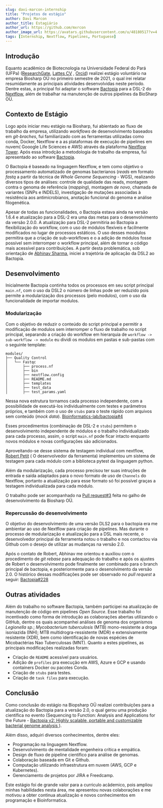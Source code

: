 ```yaml
---
slug: davi-marcon-internship
title: "Projetos de estágio"
author: Davi Marcon
author_title: Estagiário
author_url: https://github.com/mxrcon
author_image_url: https://avatars.githubusercontent.com/u/48180517?v=4
tags: [Internship, Nextflow, Pipelines, Portuguese]
---
```


## Introdução

Equanto acadêmico de Biotecnologia na Universidade Federal do Pará (UFPa) ([ResearchGate](https://www.researchgate.net/profile/Davi-Marcon), [Lattes CV](http://lattes.cnpq.br/1196401125333340)
, [Orcid](https://orcid.org/0000-0003-1014-422X)) realizei estágio voluntário na empresa Biosharp OÜ no primeiro semestre de 2021, o qual irei relatar resumidamente as principais atividades desenvolvidas neste período. Dentre estas, a principal foi adaptar o software [Bactopia](https://bactopia.github.io) para a DSL-2 do [Nextflow](https://nextflow.io), além de trabalhar na manutenção de outros pipelines da BioSharp OÜ.


<!--truncate-->

<div style={{"text-align": "justify"}}> 

## Contexto de Estágio

Logo após iniciar meu estágio na Biosharp, fui abientado ao fluxo de trabalho da empresa, utilizando _workflows_ de desenvolvimento baseados em _git-braches_, fui familiarizado com as ferramentas utilizadas como conda, Docker, Nextflow e a as plataformas de execução de pipelines em nuvem( Gooogle Life Sciences e AWS) através da plataforma [Nextflow Tower](https://tower.nf/). Após essa introdção a metodologia de trabalho da empresa, fui apresentado ao software [Bactopia](https://bactopia.github.io). 

O Bactopia é baseado na linguagem Nextflow, e tem como objetivo o processamento automatizado de genomas bacterianos (_reads_ em formato _fastq_ a partir da técnica de _Whole Genome Sequencing_ - WGS), realizando diversos tipos de análises: controle de qualidade das reads, montagem contra o genoma de referência (_mapping_), montagem _de novo_, chamada de variantes (SNPs e INDELS), investigação de mutações associadas à resistência aos antimicrobianos, anotação funcional do genoma e análise filogenética. 

Apesar de todas as funcionalidades, o Bactopia estava ainda na versão 1.6.4 e atualização para a DSL-2 era uma das metas para o desenvolvimento da versão 2.0.0. A atualização para DSL-2 permitiria ao Bactopia a flexibilização do workflow, com o uso de módulos flexíveis e facilmente modificados no lugar de processos estáticos. O uso desses moodulos permitira que a criação de sub-workflows e o a adição de módulos fosse possível sem interromper o workflow principal, além de tornar o código mais acessível para contribuições. A partir desta problemática, sob orientação de [Abhinav Sharma](https://github.com/abhi18av), iniciei a trajetória de aplicação da DSL2 ao Bactopia.

## Desenvolvimento

Inicialmente Bactopia continha todos os processos em seu script principal `main.nf`, com o uso da DSL2 o número de linhas pode ser reduzido pois permite a modularização dos processos (pelo modulos), com o uso da funcionalidade de importar modulos. 

### Modularização

Com o objetivo de reduzir o conteúdo do script principal e permitir a modificação de modulos sem interromper o fluxo de trabalho no script principal, separando a criação do workflow em hierarquia de `workflow -> sub-workflow -> module` eu dividi os modulos em pastas e sub-pastas com o seguinte template:

```
modules/
├── Quality Control
│   └── Fastqc
│       ├── process.nf
│       ├── bin
│       ├── nextflow.config
│       ├── README.md
│       ├── templates
│       ├── test_data
│       ├── test_params.yaml
```

Nessa nova estrutura tornamos cada processo independente, com a possibilidade de executá-los individualmente com testes e parâmetros próprios, e também com o uso de `stubs` para o teste rápido com arquivos sem conteúdo (_mock data_). [Bioinformatics-lab/bactopia#4](https://github.com/bioinformatics-lab/bactopia/pull/4)

Esses procedimentos (combinação de DSL-2 e `stubs`) permitem o desenvolvimento independente de módulos e o trabalho individualizado para cada processo, assim, o script `main.nf` pode ficar intacto enquanto novos módulos e novas configurações são adicionados.

Aproveitando-se desse sistema de testagem individual com nextflow, [Robert Petit](https://github.com/rpetit3) ( O desenvolvedor da ferramenta) implementou um sistema de testagem para cada módulo com a biblioteca pytest da linguagem python.

Além da modularização, cada processo precisou ter suas intruções de entrada e saída adaptados para o novo formato de uso de `Channels` do Nextflow, portanto a atualização para esse formato só foi possível graças a testagem individualizada para cada módulo. 

O trabalho pode ser acompanhado na [Pull request#3](https://github.com/bioinformatics-lab/bactopia/pull/3) feita no galho de desenvolvimento da Biosharp OÜ.

### Repercussão do desenvolvimento

O objetivo do desenvolvimento de uma versão DLS2 para o bactopia era me ambientar ao uso de Nextflow para criação de pipelines. Mas durante o processo de modularização e atualização para a DSL mais recente, o desenvolvedor principal da ferramenta notou o trabalho e nos contactou via Github com o desejo de utilizar as mudanças na versão 2.0.

Após o contato de Robert, Abhinav me orientou e auxiliou com o procedimento de _git rebase_ para adequação do trabalho e após os ajustes de Robert o desenvolvimento pode finalmente ser combinado para o branch principal de bactopia, e posteriormente para o desenolvimento da versão 2.0. O histórico dessas modificações pode ser observado no _pull request_ a seguir: [Bactopia#228](https://github.com/bactopia/bactopia/pull/228)

## Outras atividades

Além do trabalho no software Bactopia, também participei na atualização de manutenção de código em pipelines _Open Source_. Esse trabalho foi incentivado como forma de introdução as colaborações abertas utilizando o GitHub, dentre os quais acompanhei análises de genoma dos organismos _Legionella sp._; _Mycobacterium tuberculosis_ (MTB) mono-resistente a droga isoniazida (INH);  MTB multidrogra-ressistente (MDR) e extensivamente resistente (XDR), bem como identificação de novas espécies de Micobactérias Nao Tuberculosas (MNT). Quanto a estes pipelines, as principais modificações realizadas foram: 

- Criação de `README` acessível para usuários.
- Adição de `profiles` pra execução em AWS, Azure e GCP e usando containers Docker ou pacotes Conda.
- Criação de `stubs` para testes.
- Criação de `task files` para execução. 

## Conclusão

Como conclusão do estágio na Biopsharp OÜ realizei contribuições para a atualização do Bactopia para a versão 2.0, o qual gerou uma produção científica no evento (Sequencing to Function: Analysis and Applications for the Future - [Bactopia v2: Highly scalable, portable and customizable bacterial genome analysis ](https://docs.google.com/presentation/d/e/2PACX-1vRaPMAUR8BjFMVnn3Dk2VRrvrdbf72i2aAz2gXqIbLdSb3AKW3FaHDnxkOvtCKYGMWSeS2BRXrc8kci/pub?start=true&loop=false&delayms=3000#slide=id.gee051c5954_0_27)).

Além disso, adquiri diversos conhecimentos, dentre eles:

- Programação na linguagem Nextflow.
- Desenvolvimento de mentalidade engenheira crítica e empática.
- Design de fluxo de pipeline científico para análise de genomas.
- Colaboração baseada em Git e Github.
- Computação utilizando infraestrutura em nuvem (AWS, GCP e Kubernetes).
- Gerenciamento de projetos por JIRA e Freedcamp.


Este estágio foi de grande valor para a curriculo acâdemico, pois ampliou minhas habilidades nesta área, me apresentou novas colaborações e me motivou a obter continua atualização e novos conhecimentos em programação e Bioínformatica.

</div>
